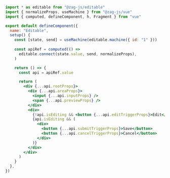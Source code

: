 ```jsx
import * as editable from "@zag-js/editable"
import { normalizeProps, useMachine } from "@zag-js/vue"
import { computed, defineComponent, h, Fragment } from "vue"

export default defineComponent({
  name: "Editable",
  setup() {
    const [state, send] = useMachine(editable.machine({ id: "1" }))
  
    const apiRef = computed(() =>
      editable.connect(state.value, send, normalizeProps),
    )

    return () => {
      const api = apiRef.value

      return (
        <div {...api.rootProps}>
          <div {...api.areaProps}>
            <input {...api.inputProps} />
            <span {...api.previewProps} />
          </div>
          <div>
            {!api.isEditing && <button {...api.editTriggerProps}>Edit</button>}
            {api.isEditing && (
              <div>
                <button {...api.submitTriggerProps}>Save</button>
                <button {...api.cancelTriggerProps}>Cancel</button>
              </div>
            )}
          </div>
        </div>
      )
    }
  },
})
```
